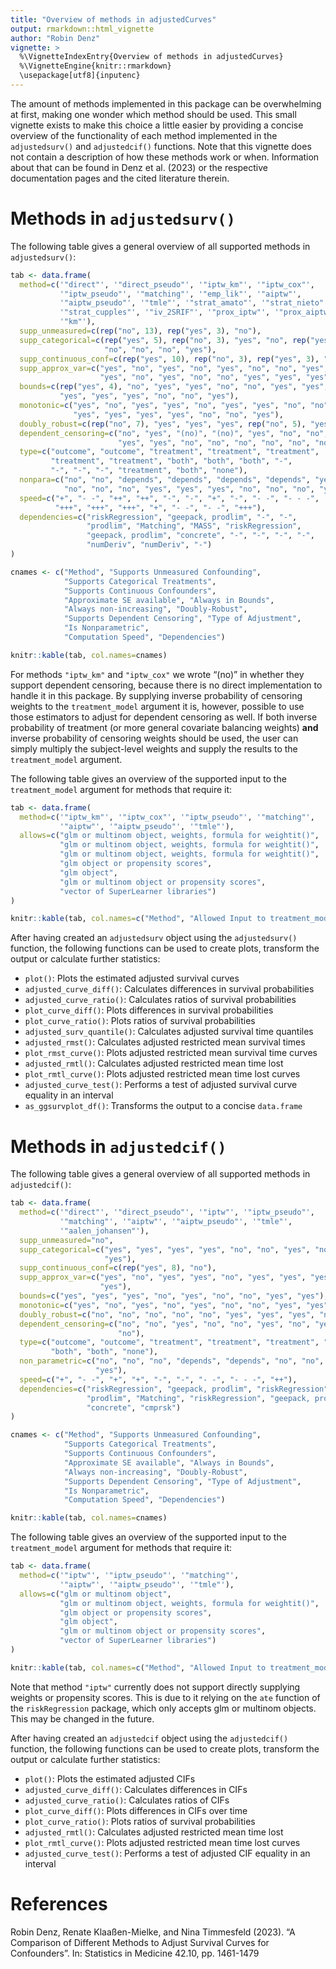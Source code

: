 ```yaml
---
title: "Overview of methods in adjustedCurves"
output: rmarkdown::html_vignette
author: "Robin Denz"
vignette: >
  %\VignetteIndexEntry{Overview of methods in adjustedCurves}
  %\VignetteEngine{knitr::rmarkdown}
  \usepackage[utf8]{inputenc}
---
```


The amount of methods implemented in this package can be overwhelming at first, making one wonder which method should be used. This small vignette exists to make this choice a little easier by providing a concise overview of the functionality of each method implemented in the `adjustedsurv()` and `adjustedcif()` functions. Note that this vignette does not contain a description of how these methods work or when. Information about that can be found in Denz et al. (2023) or the respective documentation pages and the cited literature therein.

# Methods in `adjustedsurv()`

The following table gives a general overview of all supported methods in `adjustedsurv()`:

```r
tab <- data.frame(
  method=c('"direct"', '"direct_pseudo"', '"iptw_km"', '"iptw_cox"',
           '"iptw_pseudo"', '"matching"', '"emp_lik"', '"aiptw"',
           '"aiptw_pseudo"', '"tmle"', '"strat_amato"', '"strat_nieto"',
           '"strat_cupples"', '"iv_2SRIF"', '"prox_iptw"', '"prox_aiptw"',
           '"km"'),
  supp_unmeasured=c(rep("no", 13), rep("yes", 3), "no"),
  supp_categorical=c(rep("yes", 5), rep("no", 3), "yes", "no", rep("yes", 3),
                     "no", "no", "no", "yes"),
  supp_continuous_conf=c(rep("yes", 10), rep("no", 3), rep("yes", 3), "no"),
  supp_approx_var=c("yes", "no", "yes", "no", "yes", "no", "no", "yes", "yes",
                    "yes", "no", "yes", "no", "no", "yes", "yes", "yes"),
  bounds=c(rep("yes", 4), "no", "yes", "yes", "no", "no", "yes", "yes",
           "yes", "yes", "yes", "no", "no", "yes"),
  monotonic=c("yes", "no", "yes", "yes", "no", "yes", "yes", "no", "no", "yes",
              "yes", "yes", "yes", "yes", "no", "no", "yes"),
  doubly_robust=c(rep("no", 7), "yes", "yes", "yes", rep("no", 5), "yes", "no"),
  dependent_censoring=c("no", "yes", "(no)", "(no)", "yes", "no", "no", "yes",
                        "yes", "yes", "no", "no", "no", "no", "no", "no", "no"),
  type=c("outcome", "outcome", "treatment", "treatment", "treatment",
         "treatment", "treatment", "both", "both", "both", "-",
         "-", "-", "-", "treatment", "both", "none"),
  nonpara=c("no", "no", "depends", "depends", "depends", "depends", "yes",
            "no", "no", "no", "yes", "yes", "yes", "no", "no", "no", "yes"),
  speed=c("+", "- -", "++", "++", "-", "-", "+", "-", "- -", "- - -",
          "+++", "+++", "+++", "+", "- -", "- -", "+++"),
  dependencies=c("riskRegression", "geepack, prodlim", "-", "-",
                 "prodlim", "Matching", "MASS", "riskRegression",
                 "geepack, prodlim", "concrete", "-", "-", "-", "-",
                 "numDeriv", "numDeriv", "-")
)

cnames <- c("Method", "Supports Unmeasured Confounding",
            "Supports Categorical Treatments",
            "Supports Continuous Confounders",
            "Approximate SE available", "Always in Bounds",
            "Always non-increasing", "Doubly-Robust",
            "Supports Dependent Censoring", "Type of Adjustment",
            "Is Nonparametric",
            "Computation Speed", "Dependencies")

knitr::kable(tab, col.names=cnames)
```

For methods `"iptw_km"` and `"iptw_cox"` we wrote "(no)" in whether they support dependent censoring, because there is no direct implementation to handle it in this package. By supplying inverse probability of censoring weights to the `treatment_model` argument it is, however, possible to use those estimators to adjust for dependent censoring as well. If both inverse probability of treatment (or more general covariate balancing weights) **and** inverse probability of censoring weights should be used, the user can simply multiply the subject-level weights and supply the results to the `treatment_model` argument.

The following table gives an overview of the supported input to the `treatment_model` argument for methods that require it:

```r
tab <- data.frame(
  method=c('"iptw_km"', '"iptw_cox"', '"iptw_pseudo"', '"matching"',
           '"aiptw"', '"aiptw_pseudo"', '"tmle"'),
  allows=c("glm or multinom object, weights, formula for weightit()",
           "glm or multinom object, weights, formula for weightit()",
           "glm or multinom object, weights, formula for weightit()",
           "glm object or propensity scores",
           "glm object",
           "glm or multinom object or propensity scores",
           "vector of SuperLearner libraries")
)

knitr::kable(tab, col.names=c("Method", "Allowed Input to treatment_model argument"))
```

After having created an `adjustedsurv` object using the `adjustedsurv()` function, the following functions can be used to create plots, transform the output or calculate further statistics:

* `plot()`: Plots the estimated adjusted survival curves
* `adjusted_curve_diff()`: Calculates differences in survival probabilities
* `adjusted_curve_ratio()`: Calculates ratios of survival probabilities
* `plot_curve_diff()`: Plots differences in survival probabilities
* `plot_curve_ratio()`: Plots ratios of survival probabilities
* `adjusted_surv_quantile()`: Calculates adjusted survival time quantiles
* `adjusted_rmst()`: Calculates adjusted restricted mean survival times
* `plot_rmst_curve()`: Plots adjusted restricted mean survival time curves
* `adjusted_rmtl()`: Calculates adjusted restricted mean time lost
* `plot_rmtl_curve()`: Plots adjusted restricted mean time lost curves
* `adjusted_curve_test()`: Performs a test of adjusted survival curve equality in an interval
* `as_ggsurvplot_df()`: Transforms the output to a concise `data.frame`

# Methods in `adjustedcif()`

The following table gives a general overview of all supported methods in `adjustedcif()`:

```r
tab <- data.frame(
  method=c('"direct"', '"direct_pseudo"', '"iptw"', '"iptw_pseudo"',
           '"matching"', '"aiptw"', '"aiptw_pseudo"', '"tmle"',
           '"aalen_johansen"'),
  supp_unmeasured="no",
  supp_categorical=c("yes", "yes", "yes", "yes", "no", "no", "yes", "no",
                     "yes"),
  supp_continuous_conf=c(rep("yes", 8), "no"),
  supp_approx_var=c("yes", "no", "yes", "yes", "no", "yes", "yes", "yes",
                    "yes"),
  bounds=c("yes", "yes", "yes", "no", "yes", "no", "no", "yes", "yes"),
  monotonic=c("yes", "no", "yes", "no", "yes", "no", "no", "yes", "yes"),
  doubly_robust=c("no", "no", "no", "no", "no", "yes", "yes", "yes", "no"),
  dependent_censoring=c("no", "no", "yes", "no", "no", "yes", "no", "yes",
                        "no"),
  type=c("outcome", "outcome", "treatment", "treatment", "treatment", "both",
         "both", "both", "none"),
  non_parametric=c("no", "no", "no", "depends", "depends", "no", "no", "no",
                   "yes"),
  speed=c("+", "- -", "+", "+", "-", "-", "- -", "- - -", "++"),
  dependencies=c("riskRegression", "geepack, prodlim", "riskRegression",
                 "prodlim", "Matching", "riskRegression", "geepack, prodlim",
                 "concrete", "cmprsk")
)

cnames <- c("Method", "Supports Unmeasured Confounding",
            "Supports Categorical Treatments",
            "Supports Continuous Confounders",
            "Approximate SE available", "Always in Bounds",
            "Always non-increasing", "Doubly-Robust",
            "Supports Dependent Censoring", "Type of Adjustment",
            "Is Nonparametric",
            "Computation Speed", "Dependencies")

knitr::kable(tab, col.names=cnames)
```

The following table gives an overview of the supported input to the `treatment_model` argument for methods that require it:

```r
tab <- data.frame(
  method=c('"iptw"', '"iptw_pseudo"', '"matching"',
           '"aiptw"', '"aiptw_pseudo"', '"tmle"'),
  allows=c("glm or multinom object",
           "glm or multinom object, weights, formula for weightit()",
           "glm object or propensity scores",
           "glm object",
           "glm or multinom object or propensity scores",
           "vector of SuperLearner libraries")
)

knitr::kable(tab, col.names=c("Method", "Allowed Input to treatment_model argument"))
```

Note that method `"iptw"` currently does not support directly supplying weights or propensity scores. This is due to it relying on the `ate` function of the `riskRegression` package, which only accepts glm or multinom objects. This may be changed in the future.

After having created an `adjustedcif` object using the `adjustedcif()` function, the following functions can be used to create plots, transform the output or calculate further statistics:

* `plot()`: Plots the estimated adjusted CIFs
* `adjusted_curve_diff()`: Calculates differences in CIFs
* `adjusted_curve_ratio()`: Calculates ratios of CIFs
* `plot_curve_diff()`: Plots differences in CIFs over time
* `plot_curve_ratio()`: Plots ratios of survival probabilities
* `adjusted_rmtl()`: Calculates adjusted restricted mean time lost
* `plot_rmtl_curve()`: Plots adjusted restricted mean time lost curves
* `adjusted_curve_test()`: Performs a test of adjusted CIF equality in an interval

# References

Robin Denz, Renate Klaaßen-Mielke, and Nina Timmesfeld (2023). "A Comparison of Different Methods to Adjust Survival Curves for Confounders". In: Statistics in Medicine 42.10, pp. 1461-1479
